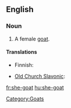 ==English==

===Noun===
{{en-noun}}

# A female [[goat]].

====Translations====
{{trans-top|female goat}}
* Finnish: {{t+|fi|kuttu}}
{{trans-mid}}
* [[Old Church Slavonic]]: {{tø|cu|коза|f|tr=koza|sc=Cyrl|xs=Old Church Slavonic}}
{{trans-bottom}}

[[Category:Goats]]

[[fr:she-goat]]
[[hu:she-goat]]